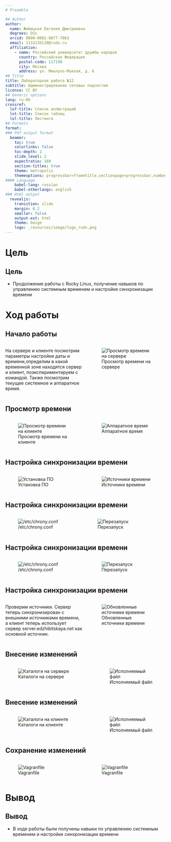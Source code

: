```yaml
---
# Preamble

## Author
author:
  name: Жибицкая Евгения Дмитриевна
  degrees: DSc
  orcid: 0000-0002-0877-7063
  email: 1132236130@rudn.ru
  affiliation:
    - name: Российский университет дружбы народов
      country: Российская Федерация
      postal-code: 117198
      city: Москва
      address: ул. Миклухо-Маклая, д. 6
## Title
title: Лабораторная работа №12
subtitle: Администрирование сетевых подсистем
license: CC BY
## Generic options
lang: ru-RU
crossref:
  lof-title: Список иллюстраций
  lot-title: Список таблиц
  lol-title: Листинги
## Formats
format:
### Pdf output format
  beamer:
    toc: true
    colorlinks: false
    toc-depth: 2
    slide_level: 2
    aspectratio: 169
    section-titles: true
    theme: metropolis
    themeoptions: progressbar=frametitle,sectionpage=progressbar,numbering=fraction
#### Language
    babel-lang: russian
    babel-otherlangs: english
### Html output
  revealjs:
    transition: slide
    margin: 0.2
    smaller: false
    output-ext: html
    theme: beige
    logo: _resources/image/logo_rudn.png
---
```


# Цель


## Цель

- Продолжение работы с Rocky Linux, получение навыков по управлению системным временем и настройке синхронизации времени



# Ход работы

## Начало работы
:::::::::::::: {.columns align=center}
::: {.column width="50%"}

На сервере и клиенте посмотрим параметры настройки даты и времени,определим в какой временной зоне находятся сервер и клиент, поэкспериментируем с командой. Также посмотрим текущее системное и аппаратное время.
:::
::: {.column width="50%"}


![Просмотр времени на сервере](image/1.jpg)


:::
::::::::::::::

## Просмотр времени
:::::::::::::: {.columns align=center}
::: {.column width="50%"}

![Просмотр времени на клиенте](image/2.jpg)
:::
::: {.column width="50%"}

![Аппаратное время](image/3.jpg)

:::
::::::::::::::

## Настройка синхронизации времени
:::::::::::::: {.columns align=center}
::: {.column width="50%"}
![Установка ПО](image/4.jpg)

:::
::: {.column width="50%"}

![Источники времени](image/5.jpg)

:::
::::::::::::::


## Настройка синхронизации времени
:::::::::::::: {.columns align=center}
::: {.column width="45%"}

![/etc/chrony.conf](image/6.jpg)
:::
::: {.column width="50%"}

![Перезапуск](image/7.jpg)
:::
::::::::::::::

## Настройка синхронизации времени
:::::::::::::: {.columns align=center}
::: {.column width="50%"}

![/etc/chrony.conf](image/8.jpg)
:::
::: {.column width="50%"}

![Перезапуск](image/9.jpg)
:::
::::::::::::::

## Настройка синхронизации времени
:::::::::::::: {.columns align=center}
::: {.column width="50%"}
Проверим источники. Сервер теперь синхронизирован с внешними источниками времени, а клиент теперь использует сервер server.edzhibitskaya.net как основной источник.
:::
::: {.column width="50%"}
![Обновленные источники времени](image/10.jpg)
:::
::::::::::::::


## Внесение изменений
:::::::::::::: {.columns align=center}
::: {.column width="50%"}

![Каталоги на сервере](image/12.jpg)

:::
::: {.column width="40%"}
![Исполняемый файл](image/11.jpg)
:::
::::::::::::::


## Внесение изменений
:::::::::::::: {.columns align=center}
::: {.column width="50%"}

![Каталоги на клиенте](image/14.jpg)
:::
::: {.column width="40%"}
![Исполняемый файл](image/13.jpg)
:::
::::::::::::::


## Сохранение изменений
:::::::::::::: {.columns align=center}
::: {.column width="50%"}
![Vagranfile](image/15.jpg)
:::
::: {.column width="50%"}
![Vagranfile](image/16.jpg)

:::
::::::::::::::




# Вывод

## Вывод

-  В ходе работы были получены навыки по управлению системным временем и настройке синхронизации времени
